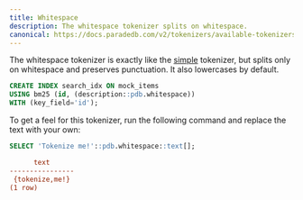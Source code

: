 ```yaml
---
title: Whitespace
description: The whitespace tokenizer splits on whitespace.
canonical: https://docs.paradedb.com/v2/tokenizers/available-tokenizers/whitespace
---
```


The whitespace tokenizer is exactly like the [simple](/v2/tokenizers/available-tokenizers/simple) tokenizer, but splits only on whitespace and preserves
punctuation. It also lowercases by default.

```sql
CREATE INDEX search_idx ON mock_items
USING bm25 (id, (description::pdb.whitespace))
WITH (key_field='id');
```

To get a feel for this tokenizer, run the following command and replace the text with your own:

```sql
SELECT 'Tokenize me!'::pdb.whitespace::text[];
```

```ini Expected Response
      text
----------------
 {tokenize,me!}
(1 row)
```
